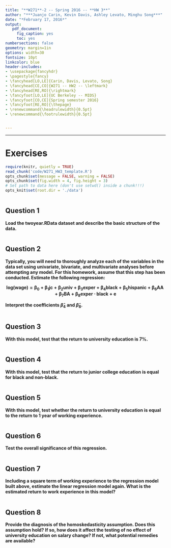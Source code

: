 ```yaml
---
title: "**W271**-2 -- Spring 2016 -- **HW 3**"
author: "***Juanjo Carin, Kevin Davis, Ashley Levato, Minghu Song***"
date: "*February 17, 2016*"
output:
   pdf_document:
     fig_caption: yes
     toc: yes
numbersections: false
geometry: margin=1in
options: width=30
fontsize: 10pt
linkcolor: blue
header-includes:
- \usepackage{fancyhdr}
- \pagestyle{fancy}
- \fancyhead[LO,LE]{Carin, Davis, Levato, Song}
- \fancyhead[CE,CO]{W271 -- HW2 -- \leftmark}
- \fancyhead[RE,RO]{\rightmark}
- \fancyfoot[LO,LE]{UC Berkeley -- MIDS}
- \fancyfoot[CO,CE]{Spring semester 2016}
- \fancyfoot[RE,RO]{\thepage}
- \renewcommand{\headrulewidth}{0.5pt}
- \renewcommand{\footrulewidth}{0.5pt}


---
```


**********



\pagebreak

# Exercises

```r
require(knitr, quietly = TRUE)
read_chunk('code/W271_HW3_template.R')
opts_chunk$set(message = FALSE, warning = FALSE)
opts_chunk$set(fig.width = 4, fig.height = 3)
# Set path to data here (don't use setwd() inside a chunk!!!)
opts_knit$set(root.dir = './data')
```

```r
```



## Question 1

**Load the twoyear.RData dataset and describe the basic structure of the data.**

```r
```



## Question 2

**Typically, you will need to thoroughly analyze each of the variables in the data
set using univariate, bivariate, and multivariate analyses before attempting any
model. For this homework, assume that this step has been conducted. Estimate
the following regression:**

$$\mathbf{log(wage) = \beta_0 + \beta_1jc + \beta_2univ + \beta_3exper + \beta_4black + \beta_5hispanic + \beta_6AA + \beta_7BA + \beta_8exper \cdot black+e}$$

**Interpret the coefficients $\hat{\beta}_4$ and $\hat{\beta}_8$.**

```r
```



## Question 3

**With this model, test that the return to university education is $7\%$.**

```r
```



## Question 4

**With this model, test that the return to junior college education is equal for black and non-black.**

```r
```



## Question 5

**With this model, test whether the return to university education is equal to the return to 1 year of working experience.**

```r
```



## Question 6

**Test the overall significance of this regression.**

```r
```



## Question 7

**Including a square term of working experience to the regression model built above, estimate the linear regression model again. What is the estimated return to work experience in this model?**

```r
```



## Question 8

**Provide the diagnosis of the homoskedasticity assumption. Does this assumption hold? If so, how does it affect the testing of no effect of university education on salary change? If not, what potential remedies are available?**

```r
```
